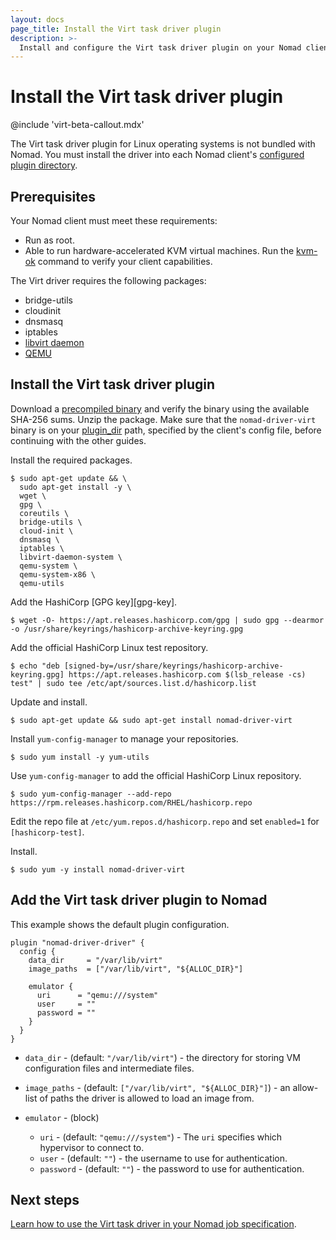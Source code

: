 ```yaml
---
layout: docs
page_title: Install the Virt task driver plugin
description: >-
  Install and configure the Virt task driver plugin on your Nomad clients. Review manual instructions and those for Ubuntu, Debian, CentOS, and RHEL. Add the Virt task driver plugin to Nomad.
---
```


# Install the Virt task driver plugin

@include 'virt-beta-callout.mdx'

The Virt task driver plugin for Linux operating systems is not bundled with
Nomad. You must install the driver into each Nomad client's [configured plugin
directory][plugin_dir].

## Prerequisites

Your Nomad client must meet these requirements:

- Run as root.
- Able to run hardware-accelerated KVM virtual machines. Run the [kvm-ok][]
  command to verify your client capabilities.

The Virt driver requires the following packages:

- bridge-utils
- cloudinit
- dnsmasq
- iptables
- [libvirt daemon][]
- [QEMU][]

## Install the Virt task driver plugin

<Tabs>
<Tab heading="Manual installation" group="manual">

Download a [precompiled binary][releases] and verify the binary using the
available SHA-256 sums. Unzip the package. Make sure that the
`nomad-driver-virt` binary is on your
[plugin_dir] path, specified by the
client's config file, before continuing with the other guides.

</Tab>
<Tab heading="Ubuntu/Debian" group="manual">

Install the required packages.

```shell-session
$ sudo apt-get update && \
  sudo apt-get install -y \
  wget \
  gpg \
  coreutils \
  bridge-utils \
  cloud-init \
  dnsmasq \
  iptables \
  libvirt-daemon-system \
  qemu-system \
  qemu-system-x86 \
  qemu-utils
```

Add the HashiCorp [GPG key][gpg-key].

```shell-session
$ wget -O- https://apt.releases.hashicorp.com/gpg | sudo gpg --dearmor -o /usr/share/keyrings/hashicorp-archive-keyring.gpg
```

Add the official HashiCorp Linux test repository.

```shell-session
$ echo "deb [signed-by=/usr/share/keyrings/hashicorp-archive-keyring.gpg] https://apt.releases.hashicorp.com $(lsb_release -cs) test" | sudo tee /etc/apt/sources.list.d/hashicorp.list
```

Update and install.

```shell-session
$ sudo apt-get update && sudo apt-get install nomad-driver-virt
```

</Tab>
<Tab heading="CentOS/RHEL" group="linux">

Install `yum-config-manager` to manage your repositories.

```shell-session
$ sudo yum install -y yum-utils
```

Use `yum-config-manager` to add the official HashiCorp Linux repository.

```shell-session
$ sudo yum-config-manager --add-repo https://rpm.releases.hashicorp.com/RHEL/hashicorp.repo
```

Edit the repo file at `/etc/yum.repos.d/hashicorp.repo` and set `enabled=1` for `[hashicorp-test]`.

Install.

```shell-session
$ sudo yum -y install nomad-driver-virt
```

</Tab>
</Tabs>

## Add the Virt task driver plugin to Nomad

This example shows the default plugin configuration.

```hcl
plugin "nomad-driver-driver" {
  config {
    data_dir     = "/var/lib/virt"
    image_paths  = ["/var/lib/virt", "${ALLOC_DIR}"]

    emulator {
      uri      = "qemu:///system"
      user     = ""
      password = ""
    }
  }
}
```

- `data_dir` - (default: `"/var/lib/virt"`) - the directory for storing VM configuration files and
  intermediate files.

- `image_paths` - (default: `["/var/lib/virt", "${ALLOC_DIR}"]`) - an allow-list of paths the driver
  is allowed to load an image from.

- `emulator` - (block)
  - `uri` - (default: `"qemu:///system"`) - The `uri` specifies which hypervisor to connect to.
  - `user` - (default: `""`) - the username to use for authentication.
  - `password` - (default: `""`) - the password to use for authentication.

## Next steps

[Learn how to use the Virt task driver in your Nomad job specification][task-config].

[releases]: https://releases.hashicorp.com/nomad-driver-virt
[kvm-ok]: https://manpages.ubuntu.com/manpages/bionic/man1/kvm-ok.1.html
[libvirt daemon]: https://libvirt.org/daemons.html
[QEMU]: https://www.qemu.org/
[task-config]: /nomad/plugins/drivers/virt/task-config
[plugin_dir]: /nomad/docs/configuration#plugin_dir
